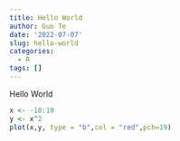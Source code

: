 ```yaml
---
title: Hello World
author: Guo Te
date: '2022-07-07'
slug: hello-world
categories:
  - R
tags: []
---
```

Hello World
```r
x <- -18:10
y <- x^2
plot(x,y, type = "b",col = "red",pch=19)
```

